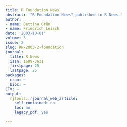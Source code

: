 ```yaml
---
title: R Foundation News
abstract: '"R Foundation News" published in R News.'
author:
- name: Bettina Grün
- name: Friedrich Leisch
date: '2003-10-01'
volume: 3
issue: 2
slug: RN-2003-2-foundation
journal:
  title: R News
  issn: 1609-3631
  firstpage: 25
  lastpage: 25
packages:
  cran: ~
  bioc: ~
CTV: ~
output:
  rjtools::rjournal_web_article:
    self_contained: no
    toc: no
    legacy_pdf: yes

---
```

